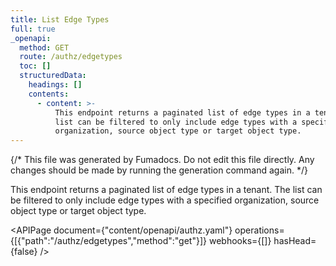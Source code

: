 ```yaml
---
title: List Edge Types
full: true
_openapi:
  method: GET
  route: /authz/edgetypes
  toc: []
  structuredData:
    headings: []
    contents:
      - content: >-
          This endpoint returns a paginated list of edge types in a tenant. The
          list can be filtered to only include edge types with a specified
          organization, source object type or target object type.
---
```


{/* This file was generated by Fumadocs. Do not edit this file directly. Any changes should be made by running the generation command again. */}

This endpoint returns a paginated list of edge types in a tenant. The list can be filtered to only include edge types with a specified organization, source object type or target object type.

<APIPage document={"content/openapi/authz.yaml"} operations={[{"path":"/authz/edgetypes","method":"get"}]} webhooks={[]} hasHead={false} />